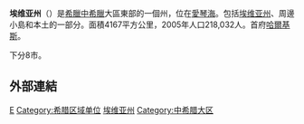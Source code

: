 {{noteTA
|T=zh-hans:埃维亚州; zh-hk:埃維亞州; zh-tw:尤比亞州
|1=zh-hans:埃维亚; zh-hk:埃維亞; zh-tw:尤比亞
}}
{{Infobox Pref GR
|name = 埃维亚
|name_local = Εύβοια
|image_map =  GreeceEuboea.png
|periph = [[中希臘|中希臘]]
|capital = [[哈爾基斯|哈爾基斯]]
|population = 218032
|population_as_of = 2005年
|pop_rank = 
|pop_dens=23.4
|popdens_rank = 
|area = 4167
|area_rank = 
|postal_code = 34x xx
|area_code = 222x
|licence = ΑΜ
|provinces = 
|municip = 8
|commun = 0
|ISO = GR-04
|website = [http://www.naevias.gr/ www.naevias.gr]
|munic_map = 
}}

'''埃维亚州'''（{{lang-el|Εύβοια}}）是[[希臘|希臘]][[中希臘|中希臘]]大區東部的一個州，位在[[愛琴海|愛琴海]]。包括[[埃维亚州|埃维亚州]]、周邊小島和本土的一部分。面積4167平方公里，2005年人口218,032人。首府[[哈爾基斯|哈爾基斯]]。

下分8市。

== 外部連結 ==
{{commonscat|Euboea Prefecture}}

{{Greece-stub}}

[[Category:希臘州份|Ε]]
[[Category:希腊区域单位|Category:希腊区域单位]]
[[Category:埃维亚州|]]
[[Category:中希腊大区|Category:中希腊大区]]